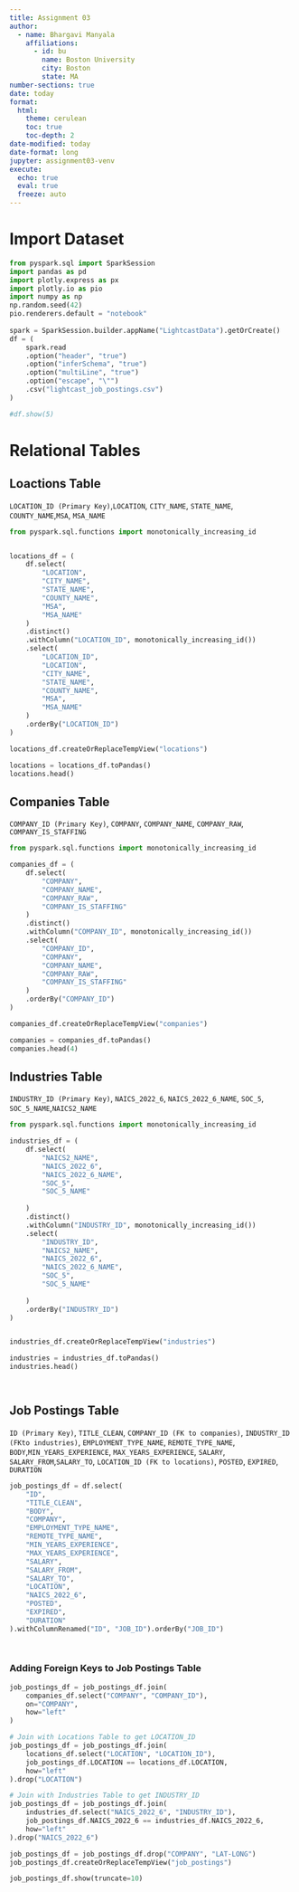 ```yaml
---
title: Assignment 03
author:
  - name: Bhargavi Manyala
    affiliations:
      - id: bu
        name: Boston University
        city: Boston
        state: MA
number-sections: true
date: today
format:
  html:
    theme: cerulean
    toc: true
    toc-depth: 2
date-modified: today
date-format: long
jupyter: assignment03-venv
execute:
  echo: true
  eval: true
  freeze: auto
---
```


# Import Dataset


```python
from pyspark.sql import SparkSession
import pandas as pd
import plotly.express as px
import plotly.io as pio
import numpy as np
np.random.seed(42)
pio.renderers.default = "notebook"
 
spark = SparkSession.builder.appName("LightcastData").getOrCreate()
df = (
    spark.read
    .option("header", "true")
    .option("inferSchema", "true")
    .option("multiLine", "true")
    .option("escape", "\"")  
    .csv("lightcast_job_postings.csv")
)

#df.show(5)

```


# Relational Tables 

## Loactions Table
`LOCATION_ID (Primary Key)`,`LOCATION`, `CITY_NAME`, `STATE_NAME`, `COUNTY_NAME`,`MSA`, `MSA_NAME`

```python
from pyspark.sql.functions import monotonically_increasing_id


locations_df = (
    df.select(
        "LOCATION",
        "CITY_NAME",
        "STATE_NAME",
        "COUNTY_NAME",
        "MSA",
        "MSA_NAME"
    )
    .distinct()
    .withColumn("LOCATION_ID", monotonically_increasing_id())
    .select(
        "LOCATION_ID",
        "LOCATION",
        "CITY_NAME",
        "STATE_NAME",
        "COUNTY_NAME",
        "MSA",
        "MSA_NAME"
    )
    .orderBy("LOCATION_ID")
)

locations_df.createOrReplaceTempView("locations")

locations = locations_df.toPandas()
locations.head()

```

## Companies Table
`COMPANY_ID (Primary Key)`, `COMPANY`, `COMPANY_NAME`, `COMPANY_RAW`, `COMPANY_IS_STAFFING`

```python
from pyspark.sql.functions import monotonically_increasing_id

companies_df = (
    df.select(
        "COMPANY",
        "COMPANY_NAME",
        "COMPANY_RAW",
        "COMPANY_IS_STAFFING"
    )
    .distinct()
    .withColumn("COMPANY_ID", monotonically_increasing_id())
    .select(
        "COMPANY_ID",
        "COMPANY",
        "COMPANY_NAME",
        "COMPANY_RAW",
        "COMPANY_IS_STAFFING"
    )
    .orderBy("COMPANY_ID")
)

companies_df.createOrReplaceTempView("companies")

companies = companies_df.toPandas()
companies.head(4)

```

## Industries Table
`INDUSTRY_ID (Primary Key)`, `NAICS_2022_6`, `NAICS_2022_6_NAME`, `SOC_5`, `SOC_5_NAME`,`NAICS2_NAME`

```python

from pyspark.sql.functions import monotonically_increasing_id

industries_df = (
    df.select(
        "NAICS2_NAME",
        "NAICS_2022_6",
        "NAICS_2022_6_NAME",
        "SOC_5",
        "SOC_5_NAME"
        
    )
    .distinct()
    .withColumn("INDUSTRY_ID", monotonically_increasing_id())
    .select(
        "INDUSTRY_ID",
        "NAICS2_NAME",
        "NAICS_2022_6",
        "NAICS_2022_6_NAME",
        "SOC_5",
        "SOC_5_NAME"
        
    )
    .orderBy("INDUSTRY_ID")
)


industries_df.createOrReplaceTempView("industries")

industries = industries_df.toPandas()
industries.head()




```

## Job Postings Table
`ID (Primary Key)`, `TITLE_CLEAN`, `COMPANY_ID (FK to companies)`, `INDUSTRY_ID (FKto industries)`, `EMPLOYMENT_TYPE_NAME`, `REMOTE_TYPE_NAME`, `BODY`,`MIN_YEARS_EXPERIENCE`, `MAX_YEARS_EXPERIENCE`, `SALARY`, `SALARY_FROM`,`SALARY_TO`, `LOCATION_ID (FK to locations)`, `POSTED`, `EXPIRED`, `DURATION`

```python

job_postings_df = df.select(
    "ID",
    "TITLE_CLEAN",
    "BODY",
    "COMPANY",            
    "EMPLOYMENT_TYPE_NAME",
    "REMOTE_TYPE_NAME",
    "MIN_YEARS_EXPERIENCE",
    "MAX_YEARS_EXPERIENCE",
    "SALARY",
    "SALARY_FROM",
    "SALARY_TO",
    "LOCATION",           
    "NAICS_2022_6",       
    "POSTED",
    "EXPIRED",
    "DURATION"
).withColumnRenamed("ID", "JOB_ID").orderBy("JOB_ID")

 
 ```

### Adding Foreign Keys to Job Postings Table

```python
job_postings_df = job_postings_df.join(
    companies_df.select("COMPANY", "COMPANY_ID"),
    on="COMPANY", 
    how="left"
)

# Join with Locations Table to get LOCATION_ID
job_postings_df = job_postings_df.join(
    locations_df.select("LOCATION", "LOCATION_ID"),
    job_postings_df.LOCATION == locations_df.LOCATION,
    how="left"
).drop("LOCATION")

# Join with Industries Table to get INDUSTRY_ID
job_postings_df = job_postings_df.join(
    industries_df.select("NAICS_2022_6", "INDUSTRY_ID"),
    job_postings_df.NAICS_2022_6 == industries_df.NAICS_2022_6,
    how="left"
).drop("NAICS_2022_6")

job_postings_df = job_postings_df.drop("COMPANY", "LAT-LONG")
job_postings_df.createOrReplaceTempView("job_postings")

job_postings_df.show(truncate=10)


```






